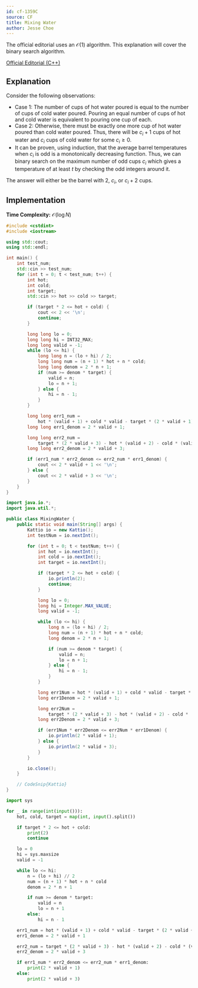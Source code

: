 ```yaml
---
id: cf-1359C
source: CF
title: Mixing Water
author: Jesse Choe
---
```


The official editorial uses an $\mathcal{O}(1)$ algorithm.
This explanation will cover the binary search algorithm.

[Official Editorial (C++)](https://codeforces.com/blog/entry/78116)

## Explanation

Consider the following observations:

- Case 1: The number of cups of hot water poured is equal to the number of cups of cold water poured. Pouring an equal number of cups of hot and cold water is equivalent to pouring one cup of each.
- Case 2: Otherwise, there must be exactly one more cup of hot water poured than cold water poured. Thus, there will be $c_i + 1$ cups of hot water and $c_i$ cups of cold water for some $c_i \geq 0$.
- It can be proven, using induction, that the average barrel temperatures when $c_i$ is odd is a monotonically decreasing function. Thus, we can binary search on the maximum number of odd cups $c_i$ which gives a temperature of at least $t$ by checking the odd integers around it.

The answer will either be the barrel with $2$, $c_i$, or $c_i + 2$ cups.

## Implementation

**Time Complexity:** $\mathcal{O}(\log N)$

<LanguageSection>
<CPPSection>

```cpp
#include <cstdint>
#include <iostream>

using std::cout;
using std::endl;

int main() {
	int test_num;
	std::cin >> test_num;
	for (int t = 0; t < test_num; t++) {
		int hot;
		int cold;
		int target;
		std::cin >> hot >> cold >> target;

		if (target * 2 <= hot + cold) {
			cout << 2 << '\n';
			continue;
		}

		long long lo = 0;
		long long hi = INT32_MAX;
		long long valid = -1;
		while (lo <= hi) {
			long long n = (lo + hi) / 2;
			long long num = (n + 1) * hot + n * cold;
			long long denom = 2 * n + 1;
			if (num >= denom * target) {
				valid = n;
				lo = n + 1;
			} else {
				hi = n - 1;
			}
		}

		long long err1_num =
		    hot * (valid + 1) + cold * valid - target * (2 * valid + 1);
		long long err1_denom = 2 * valid + 1;

		long long err2_num =
		    target * (2 * valid + 3) - hot * (valid + 2) - cold * (valid + 1);
		long long err2_denom = 2 * valid + 3;

		if (err1_num * err2_denom <= err2_num * err1_denom) {
			cout << 2 * valid + 1 << '\n';
		} else {
			cout << 2 * valid + 3 << '\n';
		}
	}
}
```

</CPPSection>
<JavaSection>

```java
import java.io.*;
import java.util.*;

public class MixingWater {
	public static void main(String[] args) {
		Kattio io = new Kattio();
		int testNum = io.nextInt();

		for (int t = 0; t < testNum; t++) {
			int hot = io.nextInt();
			int cold = io.nextInt();
			int target = io.nextInt();

			if (target * 2 <= hot + cold) {
				io.println(2);
				continue;
			}

			long lo = 0;
			long hi = Integer.MAX_VALUE;
			long valid = -1;

			while (lo <= hi) {
				long n = (lo + hi) / 2;
				long num = (n + 1) * hot + n * cold;
				long denom = 2 * n + 1;

				if (num >= denom * target) {
					valid = n;
					lo = n + 1;
				} else {
					hi = n - 1;
				}
			}

			long err1Num = hot * (valid + 1) + cold * valid - target * (2 * valid + 1);
			long err1Denom = 2 * valid + 1;

			long err2Num =
			    target * (2 * valid + 3) - hot * (valid + 2) - cold * (valid + 1);
			long err2Denom = 2 * valid + 3;

			if (err1Num * err2Denom <= err2Num * err1Denom) {
				io.println(2 * valid + 1);
			} else {
				io.println(2 * valid + 3);
			}
		}

		io.close();
	}

	// CodeSnip{Kattio}
}
```

</JavaSection>
<PySection>

```py
import sys

for _ in range(int(input())):
	hot, cold, target = map(int, input().split())

	if target * 2 <= hot + cold:
		print(2)
		continue

	lo = 0
	hi = sys.maxsize
	valid = -1

	while lo <= hi:
		n = (lo + hi) // 2
		num = (n + 1) * hot + n * cold
		denom = 2 * n + 1

		if num >= denom * target:
			valid = n
			lo = n + 1
		else:
			hi = n - 1

	err1_num = hot * (valid + 1) + cold * valid - target * (2 * valid + 1)
	err1_denom = 2 * valid + 1

	err2_num = target * (2 * valid + 3) - hot * (valid + 2) - cold * (valid + 1)
	err2_denom = 2 * valid + 3

	if err1_num * err2_denom <= err2_num * err1_denom:
		print(2 * valid + 1)
	else:
		print(2 * valid + 3)
```

</PySection>
</LanguageSection>
